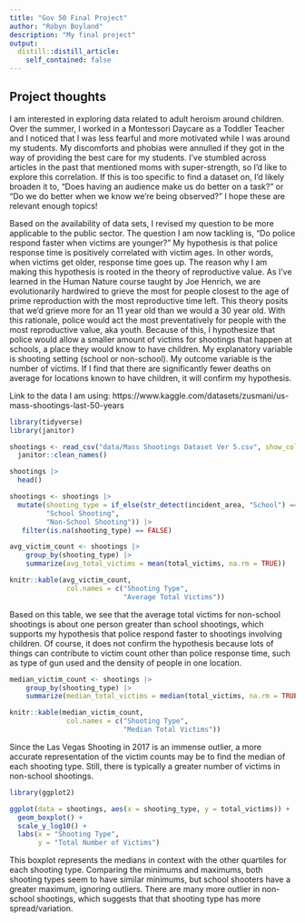 ```yaml
---
title: "Gov 50 Final Project"
author: "Robyn Boyland"
description: "My final project"
output:
  distill::distill_article:
    self_contained: false
---
```




## Project thoughts

I am interested in exploring data related to adult heroism around children. Over the summer, I worked in a Montessori Daycare as a Toddler Teacher and I noticed that I was less fearful and more motivated while I was around my students. My discomforts and phobias were annulled if they got in the way of providing the best care for my students. I've stumbled across articles in the past that mentioned moms with super-strength, so I'd like to explore this correlation. If this is too specific to find a dataset on, I'd likely broaden it to, "Does having an audience make us do better on a task?" or "Do we do better when we know we're being observed?" I hope these are relevant enough topics!

Based on the availability of data sets, I revised my question to be more applicable to the public sector. The question I am now tackling is, “Do police respond faster when victims are younger?” My hypothesis is that police response time is positively correlated with victim ages. In other words, when victims get older, response time goes up. The reason why I am making this hypothesis is rooted in the theory of reproductive value. As I've learned in the Human Nature course taught by Joe Henrich, we are evolutionarily hardwired to grieve the most for people closest to the age of prime reproduction with the most reproductive time left. This theory posits that we'd grieve more for an 11 year old than we would a 30 year old. With this rationale, police would act the most preventatively for people with the most reproductive value, aka youth. Because of this, I hypothesize that police would allow a smaller amount of victims for shootings that happen at schools, a place they would know to have children. My explanatory variable is shooting setting (school or non-school). My outcome variable is the number of victims. If I find that there are significantly  fewer deaths on average for locations known to have children, it will confirm my hypothesis.

Link to the data I am using: https://www.kaggle.com/datasets/zusmani/us-mass-shootings-last-50-years

```r
library(tidyverse)
library(janitor)

shootings <- read_csv("data/Mass Shootings Dataset Ver 5.csv", show_col_types = FALSE) |>
  janitor::clean_names()

shootings |>
  head()
```


```r

shootings <- shootings |> 
  mutate(shooting_type = if_else(str_detect(incident_area, "School") == TRUE,
         "School Shooting",
         "Non-School Shooting")) |>
   filter(is.na(shooting_type) == FALSE)

avg_victim_count <- shootings |>
    group_by(shooting_type) |>
    summarize(avg_total_victims = mean(total_victims, na.rm = TRUE))

knitr::kable(avg_victim_count,
              col.names = c("Shooting Type",
                            "Average Total Victims"))

```
Based on this table, we see that the average total victims for non-school shootings is about one person greater than school shootings, which supports my hypothesis that police respond faster to shootings involving children. Of course, it does not confirm the hypothesis because lots of things can contribute to victim count other than police response time, such as type of gun used and the density of people in one location. 




```r
median_victim_count <- shootings |>
    group_by(shooting_type) |>
    summarize(median_total_victims = median(total_victims, na.rm = TRUE))

knitr::kable(median_victim_count,
              col.names = c("Shooting Type",
                            "Median Total Victims"))
```
Since the Las Vegas Shooting in 2017 is an immense outlier, a more accurate representation of the victim counts may be to find the median of each shooting type. Still, there is typically a greater number of victims in non-school shootings.



```r
library(ggplot2)

ggplot(data = shootings, aes(x = shooting_type, y = total_victims)) +
  geom_boxplot() +
  scale_y_log10() +
  labs(x = "Shooting Type",
       y = "Total Number of Victims")

```
This boxplot represents the medians in context with the other quartiles for each shooting type. Comparing the minimums and maximums, both shooting types seem to have similar minimums, but school shooters have a greater maximum, ignoring outliers. There are many more outlier in non-school shootings, which suggests that that shooting type has more spread/variation.


